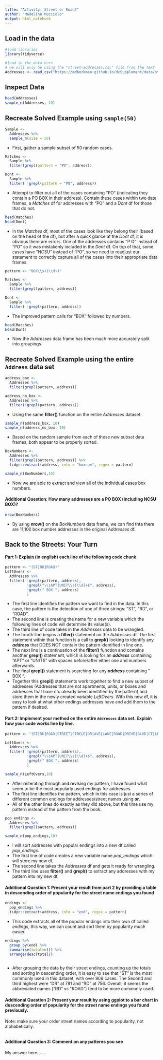 ```yaml
---
title: "Activity: Street or Road?"
author: "Madeline Mucciolo"
output: html_notebook
---
```


## Load in the data

```r
#load libraries 
library(tidyverse)

#load in the data here 
# we will only be using the "street-addresses.csv" file from the text
Addresses <- read_csv("https://mdbeckman.github.io/dcSupplement/data/street-addresses.csv")
```

## Inspect Data
```r
head(Addresses)
sample_n(Addresses, 10)
```


## Recreate Solved Example using `sample(50)`

```r
Sample <- 
  Addresses %>%
  sample_n(size = 50)
```
- First, gather a sample subset of 50 random cases.

```r
Matches <- 
  Sample %>%
  filter(grepl(pattern = "PO", address))

Dont <- 
  Sample %>%
  filter( !grepl(pattern = "PO", address))
```
- Attempt to filter out all of the cases containing "PO" (indicating they contain a PO BOX in their address). Contain these cases within two data frames, a *Matches* df for addresses with "PO" and a *Dont* df for those that do not.  

```r
head(Matches)
head(Dont)
```
- In the *Matches* df, most of the cases look like they belong their (based on the head of the df), but after a quick glance at the *Dont* df, it is obvious there are errors. One of the addresses contains "P O" instead of "PO" so it was mistakenly included in the *Dont* df. On top of that, some cases have "NCSU" instead of "PO", so we need to readjust our statement to correctly capture all of the cases into their appropriate data frames.

```r
pattern <- "BOX\\s+(\\d+)"

Matches <- 
  Sample %>% 
  filter(grepl(pattern, address))

Dont <-
  Sample %>%
  filter( !grepl(pattern, address))
```
- The improved pattern calls for "BOX" followed by numbers.

```r
head(Matches)
head(Dont)
```
- Now the *Addresses* data frame has been much more accurately split into groupings.


## Recreate Solved Example using the entire `Address` data set

```r
address_box <-
  Addresses %>% 
  filter(grepl(pattern, address))

address_no_box <-
  Addresses %>% 
  filter(!grepl(pattern, address))
```
- Using the same **filter()** function on the entire *Addresses* dataset.

```r
sample_n(address_box, 10)
sample_n(address_no_box, 10)
```
- Based on the random sample from each of these new subset data frames, both appear to be properly sorted.

```r
BoxNumbers <- 
  Addresses %>%
  filter(grepl(pattern, address)) %>%
  tidyr::extract(address, into = "boxnum", regex = pattern)

sample_n(BoxNumbers,10)
```
- Now we are able to extract and view all of the individual cases box numbers.


#### Additional Question: How many addresses are a PO BOX (including NCSU BOX)? 

```r
nrow(BoxNumbers)
```
- By using **nrow()** on the *BoxNumbers* data frame, we can find thta there are 11,100 box number addresses in the original *Addresses* df. 


## Back to the Streets: Your Turn

#### Part 1: Explain (in english) each line of the following code chunk

```r
pattern <- "(ST|RD|ROAD)"
LeftOvers <-
  Addresses %>% 
  filter( !grepl(pattern, address),
          !grepl("\\sAPT|UNIT\\s[\\d]+$", address),
          !grepl(" BOX ", address)
          )
```

- The first line identifies the pattern we want to find in the data. In this case, the pattern is the detection of one of three strings: "ST", "RD", or "ROAD". 
- The second line is creating the name for a new variable which the following lines of code will determine its value(s).
- The third line of code takes in the *Addresses* data to be wrangled.
- The fourth line begins a **filter()** statement on the *Addresses* df. The first statement within that function is a call to **grepl()** looking to identify any ***address*** that DOES NOT contain the pattern identified in line one.
- The next line is a continuation of the **filter()** function and contains another **grepl()** statement, which is looking for an ***address*** containing "APT" or "UNITS" with spaces before/after either one and numbers afterwards. 
- The final **grepl()** statement is searching for any ***address*** containing " BOX ".
- Together this **grepl()** statements work together to find a new subset of addresses (Addresses that are not apartments, units, or boxes and addresses that have nto already been identified by the pattern) and store them in the newly created variable *LeftOvers*. With this new df, it is easy to look at what other endings addresses have and add them to the pattern if desired.


#### Part 2: Implement your method on the entire `Addresses` data set. Explain how your code works line by line.

```r
pattern <- "(ST|RD|ROAD|STREET|CIRCLE|DR|AVE|LANE|ROAD|DRIVE|BLVD|CT|LN|COURT|WAY)"

LeftOvers <-
  Addresses %>% 
  filter( !grepl(pattern, address),
          !grepl("\\sAPT|UNIT\\s[\\d]+$", address),
          !grepl(" BOX ", address)
          )

sample_n(LeftOvers,10)
```
- After reiterating through and revising my pattern, I have found what seem to be the most popularly used endings for addresses.
- The first line identifies the pattern, which in this case is just a series of different common endings for addresses/street names using **or**.
- All of the other lines do exactly as they did above, but this time use my pattern instead of the pattern from the book.

```r
pop_endings <-
  Addresses %>%
  filter(grepl(pattern, address))

sample_n(pop_endings,10)
```
- I will sort addresses with popular endings into a new df called *pop_endings*. 
- The first line of code creates a new variable name *pop_endings* which will store my new df.
- The second line takes the *Addresses* df and gets it ready for wrangling.
- The third line uses **filter()** and **grepl()** to extract any addresses with my pattern into my new df.

#### Additional Question 1: Present your result from part 2 by providing a table in descending order of popularity for the street name endings you found

```r
endings <- 
  pop_endings %>%
  tidyr::extract(address, into = "end", regex = pattern)
```
- This code extracts all of the popular endings into their own df called *endings*, this way, we can count and sort them by popularity much easier.

```r
endings %>%
  group_by(end) %>%
  summarise(total=n()) %>%
  arrange(desc(total))
  
```
- After grouping the data by their street endings, counting up the totals and sorting in descending order, it is easy to see that "ST" is the most commonly used in this dataset, with over 906 cases. The Second and third highest were "DR" at 781 and "RD" at 756. Overall, it seems the abbreviated names ("RD" vs "ROAD") tend to be more commonly used.



#### Additional Question 2: Present your result by using ggplot to a bar chart in descending order of popularity for the street name endings you found previously.

Note: make sure your order street names according to popularity, not alphabetically.

```r

```

#### Additional Question 3: Comment on any patterns you see

My answer here.......
